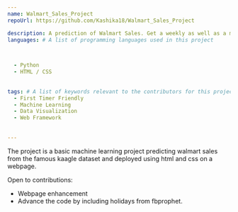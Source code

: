 ---
name: Walmart_Sales_Project
repoUrl: https://github.com/Kashika18/Walmart_Sales_Project

description: A prediction of Walmart Sales. Get a weekly as well as a monthly prediction of Sales from Walmart and make your sale strategy better.
languages: # A list of programming languages used in this project


  
  - Python
  - HTML / CSS
  
  
tags: # A list of keywords relevant to the contributors for this project
  - First Timer Friendly
  - Machine Learning
  - Data Visualization
  - Web Framework
  
 
---

<!-- Divide your content into sections using our handy shortcodes. Each section is optional -->

<Overview>

  The project is a basic machine learning project predicting walmart sales from the famous kaagle dataset and deployed using html and css on a webpage.

</Overview>

<Contributing>
  Open to contributions:
  
  - Webpage enhancement
  - Advance the code by including holidays from fbprophet.

</Contributing>


